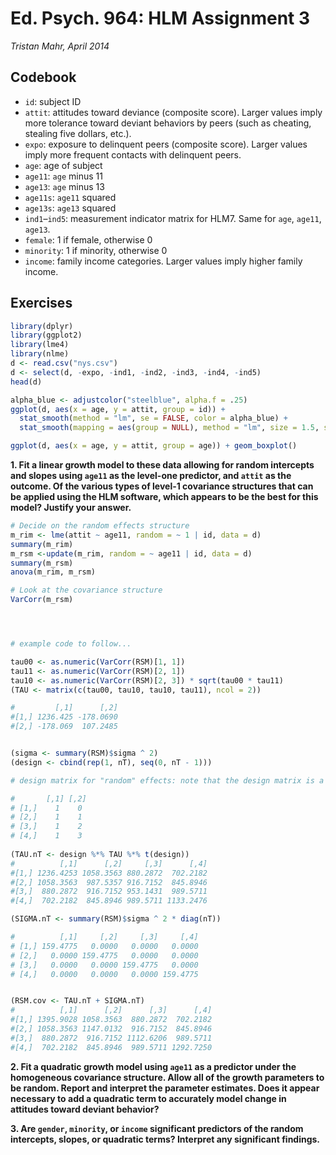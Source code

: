 Ed. Psych. 964: HLM Assignment 3
===============================================================================

_Tristan Mahr, April 2014_


Codebook
-------------------------------------------------------------------------------

* `id`: subject ID
* `attit`: attitudes toward deviance (composite score). Larger values imply more tolerance toward deviant behaviors by peers (such as cheating, stealing five dollars, etc.).
* `expo`: exposure to delinquent peers (composite score). Larger values imply more frequent contacts with delinquent peers.
* `age`: age of subject
* `age11`: `age` minus 11
* `age13`: `age` minus 13
* `age11s`: `age11` squared
* `age13s`: `age13` squared
* `ind1`--`ind5`: measurement indicator matrix for HLM7.  Same for `age`, `age11`, `age13`.
* `female`: 1 if female, otherwise 0
* `minority`: 1 if minority, otherwise 0
* `income`: family income categories. Larger values imply higher family income.


Exercises
-------------------------------------------------------------------------------

```r
library(dplyr)
library(ggplot2)
library(lme4)
library(nlme)
d <- read.csv("nys.csv")
d <- select(d, -expo, -ind1, -ind2, -ind3, -ind4, -ind5)
head(d)

alpha_blue <- adjustcolor("steelblue", alpha.f = .25)
ggplot(d, aes(x = age, y = attit, group = id)) + 
  stat_smooth(method = "lm", se = FALSE, color = alpha_blue) + 
  stat_smooth(mapping = aes(group = NULL), method = "lm", size = 1.5, se = FALSE, color = "black")

ggplot(d, aes(x = age, y = attit, group = age)) + geom_boxplot()

```





**1\. Fit a linear growth model to these data allowing for random intercepts and slopes using `age11` as the level-one predictor, and `attit` as the outcome. Of the various types of level-1 covariance structures that can be applied using the HLM software, which appears to be the best for this model? Justify your answer.**


```r
# Decide on the random effects structure
m_rim <- lme(attit ~ age11, random = ~ 1 | id, data = d)
summary(m_rim)
m_rsm <-update(m_rim, random = ~ age11 | id, data = d)
summary(m_rsm)
anova(m_rim, m_rsm)
```


```r
# Look at the covariance structure
VarCorr(m_rsm)




# example code to follow...

tau00 <- as.numeric(VarCorr(RSM)[1, 1])
tau11 <- as.numeric(VarCorr(RSM)[2, 1])
tau10 <- as.numeric(VarCorr(RSM)[2, 3]) * sqrt(tau00 * tau11)
(TAU <- matrix(c(tau00, tau10, tau10, tau11), ncol = 2))

#         [,1]      [,2]
#[1,] 1236.425 -178.0690
#[2,] -178.069  107.2485


(sigma <- summary(RSM)$sigma ^ 2)
(design <- cbind(rep(1, nT), seq(0, nT - 1)))

# design matrix for "random" effects: note that the design matrix is a vector of ones in RIM

#       [,1] [,2]
# [1,]    1    0
# [2,]    1    1
# [3,]    1    2
# [4,]    1    3
 
(TAU.nT <- design %*% TAU %*% t(design))
#          [,1]      [,2]     [,3]      [,4]
#[1,] 1236.4253 1058.3563 880.2872  702.2182
#[2,] 1058.3563  987.5357 916.7152  845.8946
#[3,]  880.2872  916.7152 953.1431  989.5711
#[4,]  702.2182  845.8946 989.5711 1133.2476

(SIGMA.nT <- summary(RSM)$sigma ^ 2 * diag(nT))

#          [,1]     [,2]     [,3]     [,4]
# [1,] 159.4775   0.0000   0.0000   0.0000
# [2,]   0.0000 159.4775   0.0000   0.0000
# [3,]   0.0000   0.0000 159.4775   0.0000
# [4,]   0.0000   0.0000   0.0000 159.4775


(RSM.cov <- TAU.nT + SIGMA.nT)
#          [,1]      [,2]      [,3]      [,4]
#[1,] 1395.9028 1058.3563  880.2872  702.2182
#[2,] 1058.3563 1147.0132  916.7152  845.8946
#[3,]  880.2872  916.7152 1112.6206  989.5711
#[4,]  702.2182  845.8946  989.5711 1292.7250


```







**2\. Fit a quadratic growth model using `age11` as a predictor under the homogeneous covariance structure. Allow all of the growth parameters to be random. Report and interpret the parameter estimates. Does it appear necessary to add a quadratic term to accurately model change in attitudes toward deviant behavior?**



**3\. Are `gender`, `minority`, or `income` significant predictors of the random intercepts, slopes, or quadratic terms? Interpret any significant findings.**